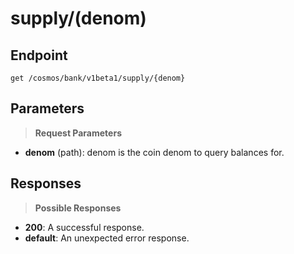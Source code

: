 # supply/(denom)

## Endpoint
```http
get /cosmos/bank/v1beta1/supply/{denom}
```

## Parameters
> **Request Parameters**

- **denom** (path): denom is the coin denom to query balances for.

## Responses
> **Possible Responses**

- **200**: A successful response.
- **default**: An unexpected error response.


